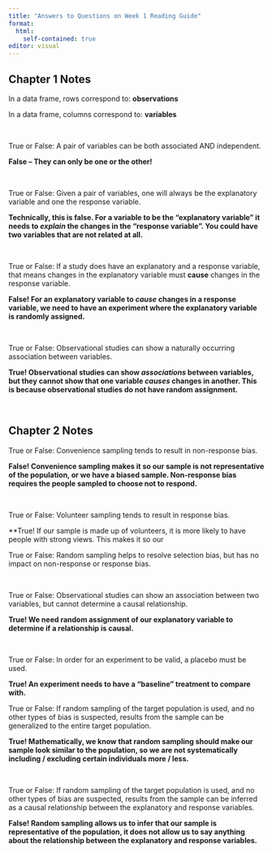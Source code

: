 ```yaml
---
title: "Answers to Questions on Week 1 Reading Guide"
format: 
  html:
    self-contained: true
editor: visual
---
```


<!-- Changing text color {style="color: #b19cd9;"} -->

## Chapter 1 Notes 

In a data frame, rows correspond to: **observations** 

In a data frame, columns correspond to: **variables**

</br>

True or False: A pair of variables can be both associated AND independent.

**False -- They can only be one or the other!**

</br>

True or False: Given a pair of variables, one will always be the explanatory 
variable and one the response variable.


**Technically, this is false. For a variable to be the "explanatory variable" it
needs to _explain_ the changes in the "response variable". You could have two
variables that are not related at all.**

</br>

True or False: If a study does have an explanatory and a response variable, that means changes in the explanatory variable must **cause** changes in the response variable.

**False! For an explanatory variable to _cause_ changes in a response variable, 
we need to have an experiment where the explanatory variable is randomly
assigned.**

</br>

True or False: Observational studies can show a naturally occurring association
between variables.

**True! Observational studies can show _associations_ between variables, but 
they cannot show that one variable _causes_ changes in another. This is because
observational studies do not have random assignment.**

</br>

## Chapter 2 Notes

True or False: Convenience sampling tends to result in non-response bias.

**False! Convenience sampling makes it so our sample is not representative of 
the population, or we have a biased sample. Non-response bias requires the 
people sampled to choose not to respond.**

</br>

True or False: Volunteer sampling tends to result in response bias.

**True! If our sample is made up of volunteers, it is more likely to have 
people with strong views. This makes it so our 
</br>

True or False: Random sampling helps to resolve selection bias, but has no impact on non-response or response bias.

</br>

True or False: Observational studies can show an association between two
variables, but cannot determine a causal relationship.

**True! We need random assignment of our explanatory variable to determine if a 
relationship is causal.**

</br>

True or False: In order for an experiment to be valid, a placebo must be used.

**True! An experiment needs to have a "baseline" treatment to compare with.**
</br>

True or False: If random sampling of the target population is used, and no other
types of bias is suspected, results from the sample can be generalized to the
entire target population.

**True! Mathematically, we know that random sampling should make our sample 
look similar to the population, so we are not systematically including / 
excluding certain individuals more / less.**

</br>

True or False: If random sampling of the target population is used, and no other
types of bias are suspected, results from the sample can be inferred as a causal
relationship between the explanatory and response variables.

**False! Random sampling allows us to infer that our sample is representative 
of the population, it does not allow us to say anything about the relationship
between the explanatory and response variables.**